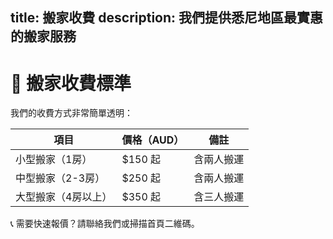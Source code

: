 title: 搬家收費
description: 我們提供悉尼地區最實惠的搬家服務
---

# 🚚 搬家收費標準

我們的收費方式非常簡單透明：

| 項目 | 價格（AUD） | 備註 |
|------|------------|------|
| 小型搬家（1房） | $150 起 | 含兩人搬運 |
| 中型搬家（2-3房） | $250 起 | 含兩人搬運 |
| 大型搬家（4房以上） | $350 起 | 含三人搬運 |

📞 需要快速報價？請聯絡我們或掃描首頁二維碼。
